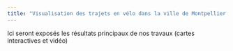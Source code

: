 ```yaml
---
title: "Visualisation des trajets en vélo dans la ville de Montpellier."
---
```


Ici seront exposés les résultats principaux de nos travaux (cartes interactives et vidéo)
